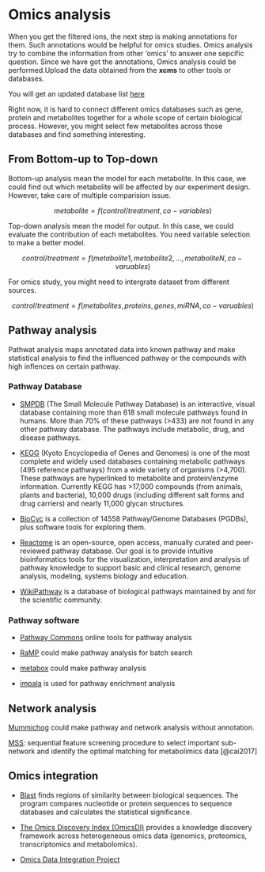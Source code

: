 # Omics analysis

When you get the filtered ions, the next step is making annotations for them. Such annotations would be helpful for omics studies. Omics analysis try to combine the information from other 'omics' to answer one sepcific question. Since we have got the annotations, Omics analysis could be performed.Upload the data obtained from the **xcms** to other tools or databases.

You will get an updated database list [here](http://metabolomicssociety.org/resources/metabolomics-databases)

Right now, it is hard to connect different omics databases such as gene, protein and metabolites together for a whole scope of certain biological process. However, you might select few metabolites across those databases and find something interesting.

## From Bottom-up to Top-down

Bottom-up analysis mean the model for each metabolite. In this case, we could find out which metabolite will be affected by our experiment design. However, take care of multiple comparision issue.

$$
metabolite = f(control/treatment, co-variables)
$$

Top-down analysis mean the model for output. In this case, we could evaluate the contribution of each metabolites. You need variable selection to make a better model.

$$
control/treatment = f(metabolite 1,metabolite 2,...,metaboliteN,co-varuables)
$$

For omics study, you might need to intergrate dataset from different sources.

$$
control/treatment = f(metabolites, proteins, genes, miRNA,co-varuables)
$$

## Pathway analysis

Pathwat analysis maps annotated data into known pathway and make statistical analysis to find the influenced pathway or the compounds with high inflences on certain pathway.

### Pathway Database

- [SMPDB](http://smpdb.ca/view) (The Small Molecule Pathway Database) is an interactive, visual database containing more than 618 small molecule pathways found in humans. More than 70% of these pathways (>433) are not found in any other pathway database. The pathways include metabolic, drug, and disease pathways.

- [KEGG](https://www.genome.jp/kegg/) (Kyoto Encyclopedia of Genes and Genomes) is one of the most complete and widely used databases containing metabolic pathways (495 reference pathways) from a wide variety of organisms (>4,700). These pathways are hyperlinked to metabolite and protein/enzyme information. Currently KEGG has >17,000 compounds (from animals, plants and bacteria), 10,000 drugs (including different salt forms and drug carriers) and nearly 11,000 glycan structures.

- [BioCyc](https://biocyc.org/) is a collection of 14558 Pathway/Genome Databases (PGDBs), plus software tools for exploring them.

- [Reactome](https://reactome.org/what-is-reactome) is an open-source, open access, manually curated and peer-reviewed pathway database. Our goal is to provide intuitive bioinformatics tools for the visualization, interpretation and analysis of pathway knowledge to support basic and clinical research, genome analysis, modeling, systems biology and education. 

- [WikiPathway](https://www.wikipathways.org/index.php/WikiPathways) is a database of biological pathways maintained by and for the scientific community.

### Pathway software

- [Pathway Commons](http://www.pathwaycommons.org/) online tools for pathway analysis

- [RaMP](https://github.com/Mathelab/RaMP-DB) could make pathway analysis for batch search

- [metabox](https://github.com/kwanjeeraw/metabox) could make pathway analysis

- [impala](http://impala.molgen.mpg.de/) is used for pathway enrichment analysis

## Network analysis

[Mummichog](https://code.google.com/archive/p/atcg/wikis/mummichog_for_metabolomics.wiki) could make pathway and network analysis without annotation. 

[MSS](http://web1.sph.emory.edu/users/tyu8/MSS): sequential feature screening procedure to select important sub-network and identify the optimal matching for metabolimics data [@cai2017]

## Omics integration

- [Blast](https://blast.ncbi.nlm.nih.gov/Blast.cgi) finds regions of similarity between biological sequences. The program compares nucleotide or protein	sequences to sequence databases and calculates the statistical significance.

- [The Omics Discovery Index (OmicsDI)](https://www.omicsdi.org/)  provides a knowledge discovery framework across heterogeneous omics data (genomics, proteomics, transcriptomics and metabolomics).

- [Omics Data Integration Project](https://github.com/cran/mixOmics)

